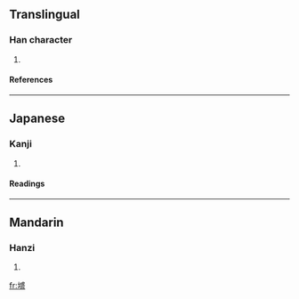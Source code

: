 ==Translingual==
===Han character===
{{Han char|rn=32|rad=土|as=12|sn=15|four=|canj=土戈尸廿 (GIST)}}
# {{defn|Han|sort=土12}}
====References====
{{Han ref|kx=0239.050|dkj=05474|hdz=10479.050|uh=58AD|ud=22701}}
----
==Japanese==
===Kanji===
{{ja-kanji|grade=|rs=土12}}
# {{defn|Japanese}} 
====Readings====
{{ja-readings|on=[[せい]] (sei)|kun=}}
----
==Mandarin==
===Hanzi===
{{cmn-hanzi|pin=[[huī]] (hui1), [[shèng]] (sheng4)|wg=hui<sup>1</sup>, sheng<sup>4</sup>}}
# {{defn|Mandarin}}

[[fr:墭]]